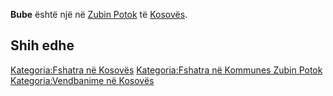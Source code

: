 {{Fshat në 
 | Emri                = Bube
 | EmriAlt                = 
 | NAME_SHORT_FORM=      
 | NAME_GENERIC=      
 | NAME_SORT_NAME_RO=      BUBE
 | FULL_NAME_RO = Bube
 | FULL_NAME_ND_RO=Bube
 | SORT_NAME_RG=BUBE
 | FULL_NAME_RG=Bube
 | FULL_NAME_ND_RG=Bube
 | SRP_NAME_SHORT_FORM=      
 | SRP_NAME_GENERIC=      
 | SRP_NAME_SORT_NAME_RO=      
 | SRP_FULL_NAME_RO = 
 | SRP_FULL_NAME_ND_RO=
 | SRP_SORT_NAME_RG=
 | SRP_FULL_NAME_RG=
 | SRP_FULL_NAME_ND_RG=
 | Emri (Rasa dhanore) = 
 | Figura              = 
 | Shteti              = Kosovo
 | Komuna              = Zubin Potok
 | Kodi postar         = 
 | Sipërfaqja          = 

 | Popullsia           = 

 | Regj. i popullsisë  = 
 | Dend. e popullsisë  = 
 | Faqja zyrtare       = 
 <!--- Koordinatat ----> 
 | Gjerësia            = 42.977778
 | Gjatësia            = 20.613889
 | Lartësia            = 
}}
'''Bube''' është një [[]] në [[Zubin Potok]] të [[Kosovës]].

<!-- == Gjeografia == -->
<!-- == Historia == -->
<!-- == Demografia == -->
== Shih edhe ==
{{Komuna Zubin Potok}}
{{Kosovo-Administrata-Cung}}

[[Kategoria:Fshatra në Kosovës]]
[[Kategoria:Fshatra në Kommunes Zubin Potok]]
[[Kategoria:Vendbanime në Kosovës]]
